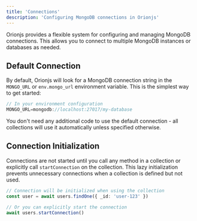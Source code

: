 ```yaml
---
title: 'Connections'
description: 'Configuring MongoDB connections in Orionjs'
---
```


Orionjs provides a flexible system for configuring and managing MongoDB connections. This allows you to connect to multiple MongoDB instances or databases as needed.

## Default Connection

By default, Orionjs will look for a MongoDB connection string in the `MONGO_URL` or `env.mongo_url` environment variable. This is the simplest way to get started:

```typescript
// In your environment configuration
MONGO_URL=mongodb://localhost:27017/my-database
```

You don't need any additional code to use the default connection - all collections will use it automatically unless specified otherwise.

## Connection Initialization

Connections are not started until you call any method in a collection or explicitly call `startConnection` on the collection. This lazy initialization prevents unnecessary connections when a collection is defined but not used.

```typescript
// Connection will be initialized when using the collection
const user = await users.findOne({ _id: 'user-123' })

// Or you can explicitly start the connection
await users.startConnection()
```
